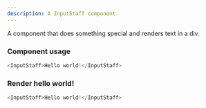 ```yaml
---
description: A InputStaff component.
---
```



A component that does something special and renders text in a div.

### Component usage
```js
<InputStaff>Hello world!</InputStaff>
```

### Render hello world!

```js live
<InputStaff>Hello world!</InputStaff>
```
